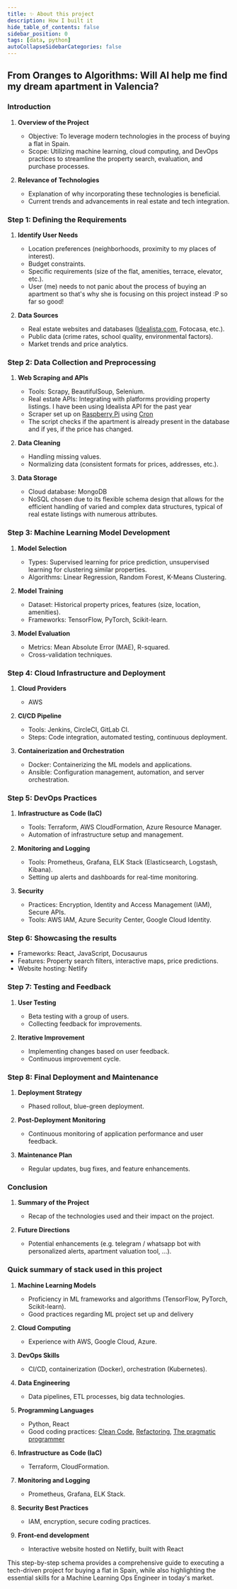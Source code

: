 ```yaml
---
title: ✨ About this project
description: How I built it
hide_table_of_contents: false
sidebar_position: 0
tags: [data, python]
autoCollapseSidebarCategories: false
---
```




## From Oranges to Algorithms: Will AI help me find my dream apartment in Valencia?

### Introduction

1. **Overview of the Project**
   - Objective: To leverage modern technologies in the process of buying a flat in Spain.
   - Scope: Utilizing machine learning, cloud computing, and DevOps practices to streamline the property search, evaluation, and purchase processes.

2. **Relevance of Technologies**
   - Explanation of why incorporating these technologies is beneficial.
   - Current trends and advancements in real estate and tech integration.

### Step 1: Defining the Requirements

1. **Identify User Needs**
   - Location preferences (neighborhoods, proximity to my places of interest).
   - Budget constraints.
   - Specific requirements (size of the flat, amenities, terrace, elevator, etc.).
   - User (me) needs to not panic about the process of buying an apartment so that's why she is focusing on this project instead :P so far so good!

2. **Data Sources**
   - Real estate websites and databases ([Idealista.com](https://www.idealista.com/), Fotocasa, etc.).
   - Public data (crime rates, school quality, environmental factors).
   - Market trends and price analytics.

### Step 2: Data Collection and Preprocessing

1. **Web Scraping and APIs**
   - Tools: Scrapy, BeautifulSoup, Selenium.
   - Real estate APIs: Integrating with platforms providing property listings. I have been using Idealista API for the past year
   - Scraper set up on [Raspberry Pi](https://www.raspberrypi.org/) using [Cron](https://crontab.guru/)
   - The script checks if the apartment is already present in the database and if yes, if the price has changed.

2. **Data Cleaning**
   - Handling missing values.
   - Normalizing data (consistent formats for prices, addresses, etc.).

3. **Data Storage**
   - Cloud database: MongoDB
   - NoSQL chosen due to its flexible schema design that allows for the efficient handling of varied and complex data structures, typical of real estate listings with numerous attributes. 

### Step 3: Machine Learning Model Development

1. **Model Selection**
   - Types: Supervised learning for price prediction, unsupervised learning for clustering similar properties.
   - Algorithms: Linear Regression, Random Forest, K-Means Clustering.

2. **Model Training**
   - Dataset: Historical property prices, features (size, location, amenities).
   - Frameworks: TensorFlow, PyTorch, Scikit-learn.

3. **Model Evaluation**
   - Metrics: Mean Absolute Error (MAE), R-squared.
   - Cross-validation techniques.

### Step 4: Cloud Infrastructure and Deployment

1. **Cloud Providers**
   - AWS

2. **CI/CD Pipeline**
   - Tools: Jenkins, CircleCI, GitLab CI.
   - Steps: Code integration, automated testing, continuous deployment.

3. **Containerization and Orchestration**
   - Docker: Containerizing the ML models and applications.
   - Ansible: Configuration management, automation, and server orchestration.

### Step 5: DevOps Practices

1. **Infrastructure as Code (IaC)**
   - Tools: Terraform, AWS CloudFormation, Azure Resource Manager.
   - Automation of infrastructure setup and management.

2. **Monitoring and Logging**
   - Tools: Prometheus, Grafana, ELK Stack (Elasticsearch, Logstash, Kibana).
   - Setting up alerts and dashboards for real-time monitoring.

3. **Security**
   - Practices: Encryption, Identity and Access Management (IAM), Secure APIs.
   - Tools: AWS IAM, Azure Security Center, Google Cloud Identity.

### Step 6: Showcasing the results

   - Frameworks: React, JavaScript, Docusaurus
   - Features: Property search filters, interactive maps, price predictions.
   - Website hosting: Netlify

### Step 7: Testing and Feedback

1. **User Testing**
   - Beta testing with a group of users.
   - Collecting feedback for improvements.

2. **Iterative Improvement**
   - Implementing changes based on user feedback.
   - Continuous improvement cycle.

### Step 8: Final Deployment and Maintenance

1. **Deployment Strategy**
   - Phased rollout, blue-green deployment.

2. **Post-Deployment Monitoring**
   - Continuous monitoring of application performance and user feedback.

3. **Maintenance Plan**
   - Regular updates, bug fixes, and feature enhancements.

### Conclusion

1. **Summary of the Project**
   - Recap of the technologies used and their impact on the project.

2. **Future Directions**
   - Potential enhancements (e.g. telegram / whatsapp bot with personalized alerts, apartment valuation tool, ...).

### Quick summary of stack used in this project

1. **Machine Learning Models**
   - Proficiency in ML frameworks and algorithms (TensorFlow, PyTorch, Scikit-learn).
   - Good practices regarding ML project set up and delivery

2. **Cloud Computing**
   - Experience with AWS, Google Cloud, Azure.

3. **DevOps Skills**
   - CI/CD, containerization (Docker), orchestration (Kubernetes).

4. **Data Engineering**
   - Data pipelines, ETL processes, big data technologies.

5. **Programming Languages**
   - Python, React
   - Good coding practices: [Clean Code](https://www.amazon.com/Clean-Code-Handbook-Software-Craftsmanship/dp/0132350882), [Refactoring](https://www.amazon.com/Refactoring-Improving-Existing-Addison-Wesley-Signature/dp/0134757599), [The pragmatic programmer](https://www.amazon.com/Pragmatic-Programmer-journey-mastery-Anniversary/dp/0135957052/ref=pd_bxgy_thbs_d_sccl_2/146-9170923-5236244?pd_rd_w=qisav&content-id=amzn1.sym.c51e3ad7-b551-4b1a-b43c-3cf69addb649&pf_rd_p=c51e3ad7-b551-4b1a-b43c-3cf69addb649&pf_rd_r=2477MB695TFPHEJ9KHAR&pd_rd_wg=bWqcg&pd_rd_r=3e6f2617-a37e-4861-9ed2-4640e8b10d62&pd_rd_i=0135957052&psc=1)

6. **Infrastructure as Code (IaC)**
   - Terraform, CloudFormation.

7. **Monitoring and Logging**
   - Prometheus, Grafana, ELK Stack.

8. **Security Best Practices**
   - IAM, encryption, secure coding practices.

9. **Front-end development**
   - Interactive website hosted on Netlify, built with React

This step-by-step schema provides a comprehensive guide to executing a tech-driven project for buying a flat in Spain, while also highlighting the essential skills for a Machine Learning Ops Engineer in today's market.